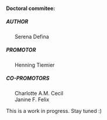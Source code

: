 #### Doctoral commitee: {.unnumbered}

##### AUTHOR
|       Serena Defina

##### PROMOTOR
|       Henning Tiemier

##### CO-PROMOTORS
|       Charlotte A.M. Cecil
|       Janine F. Felix

\newpage

:::{.callout-note}
This is a work in progress. Stay tuned :)
:::